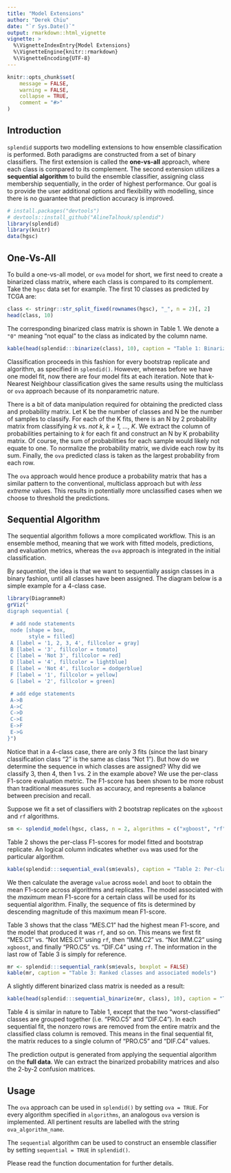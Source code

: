 ```yaml
---
title: "Model Extensions"
author: "Derek Chiu"
date: "`r Sys.Date()`"
output: rmarkdown::html_vignette
vignette: >
  %\VignetteIndexEntry{Model Extensions}
  %\VignetteEngine{knitr::rmarkdown}
  %\VignetteEncoding{UTF-8}
---
```


```r
knitr::opts_chunk$set(
	message = FALSE,
	warning = FALSE,
	collapse = TRUE,
	comment = "#>"
)
```

## Introduction

`splendid` supports two modelling extensions to how ensemble classification is performed. Both paradigms are constructed from a set of binary classifiers. The first extension is called the **one-vs-all** approach, where each class is compared to its complement. The second extension utilizes a **sequential algorithm** to build the ensemble classifier, assigning class membership sequentially, in the order of highest performance. Our goal is to provide the user additional options and flexibility with modelling, since there is no guarantee that prediction accuracy is improved.

```r
# install.packages("devtools")
# devtools::install_github("AlineTalhouk/splendid")
library(splendid)
library(knitr)
data(hgsc)
```

## One-Vs-All

To build a one-vs-all model, or `ova` model for short, we first need to create a binarized class matrix, where each class is compared to its complement. Take the `hgsc` data set for example. The first 10 classes as predicted by TCGA are:

```r
class <- stringr::str_split_fixed(rownames(hgsc), "_", n = 2)[, 2]
head(class, 10)
```

The corresponding binarized class matrix is shown in Table 1. We denote a `"0"` meaning "not equal" to the class as indicated by the column name.

```r
kable(head(splendid:::binarize(class), 10), caption = "Table 1: Binarized class matrix for `ova`")
```

Classification proceeds in this fashion for every bootstrap replicate and algorithm, as specified in `splendid()`. However, whereas before we have one model fit, now there are four model fits at each iteration. Note that k-Nearest Neighbour classification gives the same results using the multiclass or `ova` approach because of its nonparametric nature.

There is a bit of data manipulation required for obtaining the predicted class and probability matrix. Let K be the number of classes and N be the number of samples to classify. For each of the K fits, there is an N by 2 probability matrix from classifying *k* vs. *not k*, *k = 1, ..., K*. We extract the column of probabilities pertaining to *k* for each fit and construct an N by K probability matrix. Of course, the sum of probabilities for each sample would likely not equate to one. To normalize the probability matrix, we divide each row by its sum. Finally, the `ova` predicted class is taken as the largest probability from each row.

The `ova` approach would hence produce a probability matrix that has a similar pattern to the conventional, multiclass approach but with *less extreme* values. This results in potentially more unclassified cases when we choose to threshold the predictions.

## Sequential Algorithm

The sequential algorithm follows a more complicated workflow. This is an ensemble method, meaning that we work with fitted models, predictions, and evaluation metrics, whereas the `ova` approach is integrated in the initial classification.

By *sequential*, the idea is that we want to sequentially assign classes in a binary fashion, until all classes have been assigned. The diagram below is a simple example for a 4-class case.

```r
library(DiagrammeR)
grViz("
digraph sequential {

 # add node statements
 node [shape = box,
       style = filled]
 A [label = '1, 2, 3, 4', fillcolor = gray]
 B [label = '3', fillcolor = tomato]
 C [label = 'Not 3', fillcolor = red]
 D [label = '4', fillcolor = lightblue]
 E [label = 'Not 4', fillcolor = dodgerblue]
 F [label = '1', fillcolor = yellow]
 G [label = '2', fillcolor = green]

 # add edge statements
 A->B
 A->C
 C->D
 C->E
 E->F
 E->G
}")
```

Notice that in a 4-class case, there are only 3 fits (since the last binary classification class "2" is the same as class "Not 1"). But how do we determine the sequence in which classes are assigned? Why did we classify 3, then 4, then 1 vs. 2 in the example above? We use the per-class F1-score evaluation metric. The F1-score has been shown to be more robust than traditional measures such as accuracy, and represents a balance between precision and recall.

Suppose we fit a set of classifiers with 2 bootstrap replicates on the `xgboost` and `rf` algorithms.

```r
sm <- splendid_model(hgsc, class, n = 2, algorithms = c("xgboost", "rf"))
```

Table 2 shows the per-class F1-scores for model fitted and bootstrap replicate. An logical column indicates whether `ova` was used for the particular algorithm.

```r
kable(splendid:::sequential_eval(sm$evals), caption = "Table 2: Per-class F1-scores by model and bootstrap replicate")
```

We then calculate the average `value` across `model` and `boot` to obtain the mean F1-score across algorithms and replicates. The model associated with the *maximum* mean F1-score for a certain class will be used for its sequential algorithm. Finally, the sequence of fits is determined by descending magnitude of this maximum mean F1-score.

Table 3 shows that the class "MES.C1" had the highest mean F1-score, and the model that produced it was `rf`, and so on. This means we first fit "MES.C1" vs. "Not MES.C1" using `rf`, then "IMM.C2" vs. "Not IMM.C2" using `xgboost`, and finally "PRO.C5" vs. "DIF.C4" using `rf`. The information in the last row of Table 3 is simply for reference.

```r
mr <- splendid:::sequential_rank(sm$evals, boxplot = FALSE)
kable(mr, caption = "Table 3: Ranked classes and associated models")
```

A slightly different binarized class matrix is needed as a result:

```r
kable(head(splendid:::sequential_binarize(mr, class), 10), caption = "Table 4: Binarized class matrix for sequential algorithm")
```

Table 4 is similar in nature to Table 1, except that the two "worst-classified" classes are grouped together (i.e. "PRO.C5" and "DIF.C4"). In each sequential fit, the nonzero rows are removed from the entire matrix and the classified class column is removed. This means in the final sequential fit, the matrix reduces to a single column of "PRO.C5" and "DIF.C4" values.

The prediction output is generated from applying the sequential algorithm on the **full data**. We can extract the binarized probability matrices and also the 2-by-2 confusion matrices.

## Usage

The `ova` approach can be used in `splendid()` by setting `ova = TRUE`. For every algorithm specified in `algorithms`, an analogous `ova` version is implemented. All pertinent results are labelled with the string `ova_algorithm_name`.

The `sequential` algorithm can be used to construct an ensemble classifier by setting `sequential = TRUE` in `splendid()`.

Please read the function documentation for further details.
